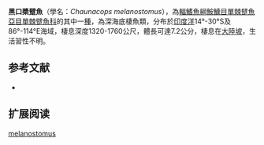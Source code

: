 {{Speciesbox
| name = 黑口槳躄魚
| image = 
| image_width = 250px
| status = NE
| status_system = IUCN3.1
| taxon = Chaunacops melanostomus
| authority = [[Caruso|Caruso]], 1989
| synonyms = *''Bathychaunax melanostomus,Caruso, 1989''
}}

'''黑口槳躄魚'''（學名：''Chaunacops melanostomus''），為[[輻鰭魚綱|輻鰭魚綱]][[鮟鱇目|鮟鱇目]][[單棘躄魚亞目|單棘躄魚亞目]][[單棘躄魚科|單棘躄魚科]]的其中一[[種|種]]，為深海底棲魚類，分布於[[印度洋|印度洋]]14°-30°S及86°-114°E海域，棲息深度1320-1760公尺，體長可達7.2公分，棲息在[[大陸坡|大陸坡]]，生活習性不明。

==参考文献==
{{refbegin}}
*{{FishBase_species|genus=Chaunacops|species=melanostomus|year=2014|month=2}}
{{refend}}
== 扩展阅读 ==
{{refbegin}}
{{wikispecies-inline|Chaunacops melanostomus|黑口槳躄魚}}
{{refend}}
{{Taxonbar|from=Q2237144}}

[[Category:槳躄魚屬|melanostomus]]


{{魚類小作品}}